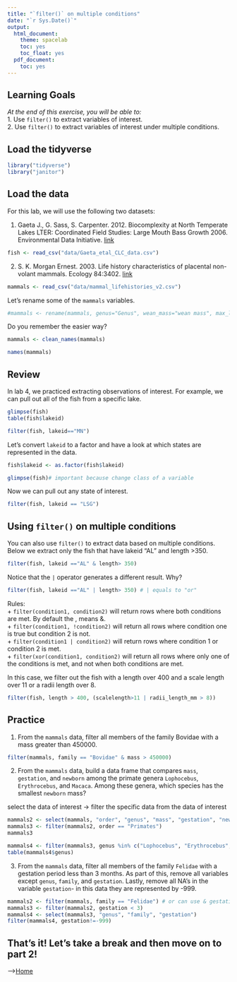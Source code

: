 ```yaml
---
title: "`filter()` on multiple conditions"
date: "`r Sys.Date()`"
output:
  html_document:
    theme: spacelab
    toc: yes
    toc_float: yes
  pdf_document:
    toc: yes
---
```


## Learning Goals
*At the end of this exercise, you will be able to:*    
1. Use `filter()` to extract variables of interest.  
2. Use `filter()` to extract variables of interest under multiple conditions.  

## Load the tidyverse
```r
library("tidyverse")
library("janitor")
```

## Load the data
For this lab, we will use the following two datasets:  

1. Gaeta J., G. Sass, S. Carpenter. 2012. Biocomplexity at North Temperate Lakes LTER: Coordinated Field Studies: Large Mouth Bass Growth 2006. Environmental Data Initiative.   [link](https://portal.edirepository.org/nis/mapbrowse?scope=knb-lter-ntl&identifier=267)  
```r
fish <- read_csv("data/Gaeta_etal_CLC_data.csv")
```

2. S. K. Morgan Ernest. 2003. Life history characteristics of placental non-volant mammals. Ecology 84:3402.   [link](http://esapubs.org/archive/ecol/E084/093/)  
```r
mammals <- read_csv("data/mammal_lifehistories_v2.csv")
```

Let's rename some of the `mammals` variables.  
```r
#mammals <- rename(mammals, genus="Genus", wean_mass="wean mass", max_life= "max. life", litter_size="litter size", litters_per_year="litters/year")
```

Do you remember the easier way?
```r
mammals <- clean_names(mammals)
```

```r
names(mammals)
```


## Review
In lab 4, we practiced extracting observations of interest. For example, we can pull out all of the fish from a specific lake.  
```r
glimpse(fish)
table(fish$lakeid)
```

```r
filter(fish, lakeid=="MN")
```

Let's convert `lakeid` to a factor and have a look at which states are represented in the data.  
```r
fish$lakeid <- as.factor(fish$lakeid)
```

```r
glimpse(fish)# important because change class of a variable
```

Now we can pull out any state of interest.  
```r
filter(fish, lakeid == "LSG")
```

## Using `filter()` on multiple conditions
You can also use `filter()` to extract data based on multiple conditions. Below we extract only the fish that have lakeid "AL" and length >350.
```r
filter(fish, lakeid =="AL" & length> 350)
```

Notice that the `|` operator generates a different result. Why?
```r
filter(fish, lakeid =="AL" | length> 350) # | equals to "or"
```

Rules:  
+ `filter(condition1, condition2)` will return rows where both conditions are met. By default the , means &.    
+ `filter(condition1, !condition2)` will return all rows where condition one is true but condition 2 is not.  
+ `filter(condition1 | condition2)` will return rows where condition 1 or condition 2 is met.  
+ `filter(xor(condition1, condition2)` will return all rows where only one of the conditions is met, and not when both conditions are met.  

In this case, we filter out the fish with a length over 400 and a scale length over 11 or a radii length over 8.
```r
filter(fish, length > 400, (scalelength>11 | radii_length_mm > 8))
```

## Practice  
1.  From the `mammals` data, filter all members of the family Bovidae with a mass greater than 450000.
```r
filter(mammals, family == "Bovidae" & mass > 450000)
```

2. From the `mammals` data, build a data frame that compares `mass`, `gestation`, and `newborn` among the primate genera `Lophocebus`, `Erythrocebus`, and `Macaca`. Among these genera, which species has the smallest `newborn` mass?

select the data of interest -> filter the specific data from the data of interest
```r
mammals2 <- select(mammals, "order", "genus", "mass", "gestation", "newborn")
mammals3 <- filter(mammals2, order == "Primates")
mammals3
```

```r
mammals4 <- filter(mammals3, genus %in% c("Lophocebus", "Erythrocebus", "Macaca"))
table(mammals4$genus)
```

3. From the `mammals` data, filter all members of the family `Felidae` with a gestation period less than 3 months. As part of this, remove all variables except `genus`, `family`, and `gestation`. Lastly, remove all NA's in the variable `gestation`- in this data they are represented by -999.
```r
mammals2 <- filter(mammals, family == "Felidae") # or can use & gestation <3 and delete mammals3
mammals3 <- filter(mammals2, gestation < 3)
mammals4 <- select(mammals3, "genus", "family", "gestation")
filter(mammals4, gestation!=-999)
```

## That's it! Let's take a break and then move on to part 2!  

-->[Home](https://jmledford3115.github.io/datascibiol/)  